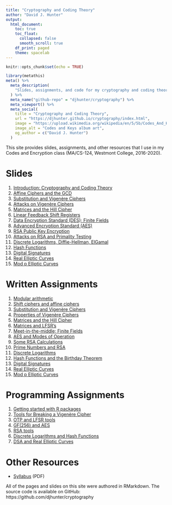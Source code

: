 ```yaml
---
title: "Cryptography and Coding Theory"
author: "David J. Hunter"
output:
  html_document:
    toc: true
    toc_float:
      collapsed: false
      smooth_scroll: true
    df_print: paged
    theme: spacelab
---
```


```r
knitr::opts_chunk$set(echo = TRUE)
```

```r
library(metathis)
meta() %>%
  meta_description(
    "Slides, assignments, and code for my cryptography and coding theory class."
  ) %>%
  meta_name("github-repo" = "djhunter/cryptography") %>%
  meta_viewport() %>%
  meta_social(
    title = "Cryptography and Coding Theory",
    url = "https://djhunter.github.io/cryptography/index.html",
    image = "https://upload.wikimedia.org/wikipedia/en/5/5b/Codes_And_Keys_Death_Cab_For_Cutie.jpg",
    image_alt = "Codes and Keys album art",
    og_author = c("David J. Hunter")
  )
```

This site provides slides, assignments, and other resources that I use in my Codes and Encryption class (MA/CS-124, Westmont College, 2016-2020).

# Slides 

1. [Introduction: Cryptography and Coding Theory](slides/01intro_crypto.html) 
2. [Affine Ciphers and the GCD](slides/02affine_ciphers.html) 
3. [Substitution and Vigenère Ciphers](slides/03vigenere_ciphers.html)
4. [Attacks on Vigenère Ciphers](slides/04vigenere_attacks.html)
5. [Matrices and the Hill Cipher](slides/05matrix_hill.html)
6. [Linear Feedback Shift Registers](slides/06lfsr.html)
7. [Data Encryption Standard (DES); Finite Fields](slides/07desaes1.html)
8. [Advanced Encryption Standard (AES)](slides/08desaes2.html)
9. [RSA Public Key Encryption](slides/09rsa1.html)
10. [Attacks on RSA and Primality Testing](slides/10rsa2.html)
11. [Discrete Logarithms, Diffie-Hellman, ElGamal](slides/11discrete_logs.html)
12. [Hash Functions](slides/12hash_functions.html)
13. [Digital Signatures](slides/13digital_sigs.html)
14. [Real Elliptic Curves](slides/14elliptic_curves1.html)
15. [Mod p Elliptic Curves](slides/15elliptic_curves2.html)

# Written Assignments

1. [Modular arithmetic](assignments/01modding.html)
2. [Shift ciphers and affine ciphers](assignments/02shiftaffine.html)
3. [Substitution and Vigenère Ciphers](assignments/03subciphers.html)
4. [Properties of Vigenère Ciphers](assignments/04vigenere.html)
5. [Matrices and the Hill Cipher](assignments/05mathill.html)
6. [Matrices and LFSR's](assignments/06matlfsr.html)
7. [Meet-in-the-middle; Finite Fields](assignments/07mitmff.html)
8. [AES and Modes of Operation](assignments/08aesmodes.html)
9. [Some RSA Calculations](assignments/09rsacalc.html)
10. [Prime Numbers and RSA](assignments/10primes.html)
11. [Discrete Logarithms](assignments/11dlogs.html)
12. [Hash Functions and the Birthday Theorem](assignments/12hash.html)
13. [Digital Signatures](assignments/13sigs.html)
14. [Real Elliptic Curves](assignments/14real_ell.html)
15. [Mod p Elliptic Curves](assignments/15modp_ell.html)

# Programming Assignments

1. [Getting started with R packages](programming/01affine.html)
2. [Tools for Breaking a Vigenère Cipher](programming/02vigbreak.html)
3. [OTP and LFSR tools](programming/03mathillotp.html)
4. [GF(256) and AES](programming/04gf256aes.html)
5. [RSA tools](programming/05rsa.html)
6. [Discrete Logarithms and Hash Functions](programming/06discloghash.html)
7. [DSA and Real Elliptic Curves](programming/07dsa_real_ell.html)

# Other Resources

- [Syllabus](tex/macs124f20.pdf) (PDF)

All of the pages and slides on this site were authored in RMarkdown. The source code is available on GitHub: https://github.com/djhunter/cryptography

